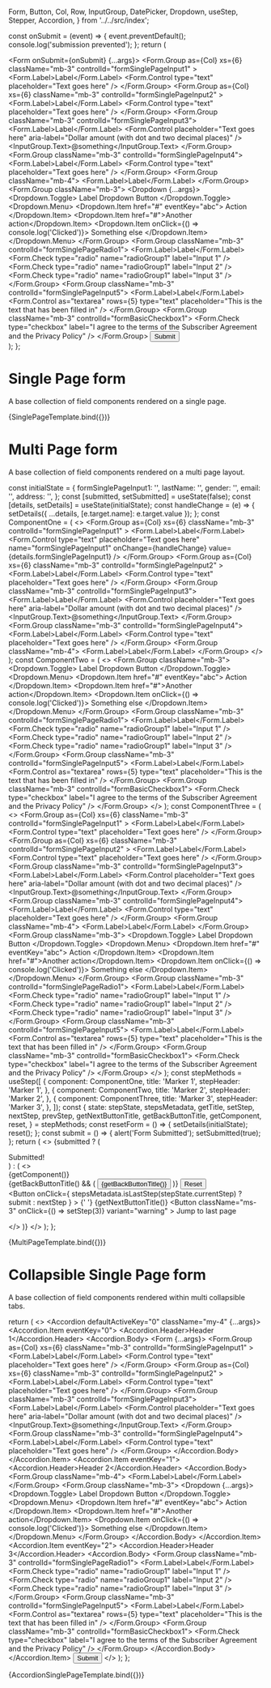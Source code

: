 
  Form,
  Button,
  Col,
  Row,
  InputGroup,
  DatePicker,
  Dropdown,
  useStep,
  Stepper,
  Accordion,
} from '../../src/index';


<Meta title="Templates" component={Form} />

  const onSubmit = (event) => {
    event.preventDefault();
    console.log('submission prevented');
  };
  return (
    <div>
      <SgdsMasthead />
      <Col xs={8} className="mt-4">
        <Form onSubmit={onSubmit} {...args}>
          <Row>
            <Form.Group
              as={Col}
              xs={6}
              className="mb-3"
              controlId="formSinglePageInput1"
            >
              <Form.Label>Label</Form.Label>
              <Form.Control type="text" placeholder="Text goes here" />
            </Form.Group>
            <Form.Group
              as={Col}
              xs={6}
              className="mb-3"
              controlId="formSinglePageInput2"
            >
              <Form.Label>Label</Form.Label>
              <Form.Control type="text" placeholder="Text goes here" />
            </Form.Group>
          </Row>
          <Form.Group className="mb-3" controlId="formSinglePageInput3">
            <Form.Label>Label</Form.Label>
            <InputGroup className="mb-3">
              <Form.Control
                placeholder="Text goes here"
                aria-label="Dollar amount (with dot and two decimal places)"
              />
              <InputGroup.Text>@something</InputGroup.Text>
            </InputGroup>
          </Form.Group>
          <Form.Group className="mb-3" controlId="formSinglePageInput4">
            <Form.Label>Label</Form.Label>
            <Form.Control type="text" placeholder="Text goes here" />
          </Form.Group>
          <Form.Group className="mb-4">
            <Form.Label>Label</Form.Label>
            <DatePicker />
          </Form.Group>
          <Form.Group className="mb-3">
            <Dropdown {...args}>
              <Dropdown.Toggle>
                Label Dropdown Button<i className="bi bi-chevron-down"></i>
              </Dropdown.Toggle>
              <Dropdown.Menu>
                <Dropdown.Item href="#" eventKey="abc">
                  Action
                </Dropdown.Item>
                <Dropdown.Item href="#">Another action</Dropdown.Item>
                <Dropdown.Item onClick={() => console.log('Clicked')}>
                  Something else
                </Dropdown.Item>
              </Dropdown.Menu>
            </Dropdown>
          </Form.Group>
          <Form.Group className="mb-3" controlId="formSinglePageRadio1">
            <Form.Label>Label</Form.Label>
            <Form.Check type="radio" name="radioGroup1" label="Input 1" />
            <Form.Check type="radio" name="radioGroup1" label="Input 2" />
            <Form.Check type="radio" name="radioGroup1" label="Input 3" />
          </Form.Group>
          <Form.Group className="mb-3" controlId="formSinglePageInput5">
            <Form.Label>Label</Form.Label>
            <Form.Control
              as="textarea"
              rows={5}
              type="text"
              placeholder="This is the text that has been filled in"
            />
          </Form.Group>
          <Form.Group className="mb-3" controlId="formBasicCheckbox1">
            <Form.Check
              type="checkbox"
              label="I agree to the terms of the Subscriber Agreement and the Privacy Policy"
            />
          </Form.Group>
          <Button variant="primary" type="submit">
            Submit
          </Button>
        </Form>
      </Col>
    </div>
  );
};

# Single Page form

A base collection of field components rendered on a single page.

<Canvas>
  <Story name="Single Page Form">{SinglePageTemplate.bind({})}</Story>
</Canvas>

# Multi Page form

A base collection of field components rendered on a multi page layout.

  const initialState = {
    formSinglePageInput1: '',
    lastName: '',
    gender: '',
    email: '',
    address: '',
  };
  const [submitted, setSubmitted] = useState(false);
  const [details, setDetails] = useState(initialState);
  const handleChange = (e) => {
    setDetails({ ...details, [e.target.name]: e.target.value });
  };
  const ComponentOne = (
    <>
      <Col xs={8}>
        <Row>
          <Form.Group
            as={Col}
            xs={6}
            className="mb-3"
            controlId="formSinglePageInput1"
          >
            <Form.Label>Label</Form.Label>
            <Form.Control
              type="text"
              placeholder="Text goes here"
              name="formSinglePageInput1"
              onChange={handleChange}
              value={details.formSinglePageInput1}
            />
          </Form.Group>
          <Form.Group
            as={Col}
            xs={6}
            className="mb-3"
            controlId="formSinglePageInput2"
          >
            <Form.Label>Label</Form.Label>
            <Form.Control type="text" placeholder="Text goes here" />
          </Form.Group>
        </Row>
        <Form.Group className="mb-3" controlId="formSinglePageInput3">
          <Form.Label>Label</Form.Label>
          <InputGroup className="mb-3">
            <Form.Control
              placeholder="Text goes here"
              aria-label="Dollar amount (with dot and two decimal places)"
            />
            <InputGroup.Text>@something</InputGroup.Text>
          </InputGroup>
        </Form.Group>
        <Form.Group className="mb-3" controlId="formSinglePageInput4">
          <Form.Label>Label</Form.Label>
          <Form.Control type="text" placeholder="Text goes here" />
        </Form.Group>
        <Form.Group className="mb-4">
          <Form.Label>Label</Form.Label>
          <DatePicker />
        </Form.Group>
      </Col>
    </>
  );
  const ComponentTwo = (
    <>
      <Col xs={8}>
        <Form.Group className="mb-3">
          <Dropdown>
            <Dropdown.Toggle>
              Label Dropdown Button<i className="bi bi-chevron-down"></i>
            </Dropdown.Toggle>
            <Dropdown.Menu>
              <Dropdown.Item href="#" eventKey="abc">
                Action
              </Dropdown.Item>
              <Dropdown.Item href="#">Another action</Dropdown.Item>
              <Dropdown.Item onClick={() => console.log('Clicked')}>
                Something else
              </Dropdown.Item>
            </Dropdown.Menu>
          </Dropdown>
        </Form.Group>
        <Form.Group className="mb-3" controlId="formSinglePageRadio1">
          <Form.Label>Label</Form.Label>
          <Form.Check type="radio" name="radioGroup1" label="Input 1" />
          <Form.Check type="radio" name="radioGroup1" label="Input 2" />
          <Form.Check type="radio" name="radioGroup1" label="Input 3" />
        </Form.Group>
        <Form.Group className="mb-3" controlId="formSinglePageInput5">
          <Form.Label>Label</Form.Label>
          <Form.Control
            as="textarea"
            rows={5}
            type="text"
            placeholder="This is the text that has been filled in"
          />
        </Form.Group>
        <Form.Group className="mb-3" controlId="formBasicCheckbox1">
          <Form.Check
            type="checkbox"
            label="I agree to the terms of the Subscriber Agreement and the Privacy Policy"
          />
        </Form.Group>
      </Col>
    </>
  );
  const ComponentThree = (
    <>
      <Col xs={8}>
        <Row>
          <Form.Group
            as={Col}
            xs={6}
            className="mb-3"
            controlId="formSinglePageInput1"
          >
            <Form.Label>Label</Form.Label>
            <Form.Control type="text" placeholder="Text goes here" />
          </Form.Group>
          <Form.Group
            as={Col}
            xs={6}
            className="mb-3"
            controlId="formSinglePageInput2"
          >
            <Form.Label>Label</Form.Label>
            <Form.Control type="text" placeholder="Text goes here" />
          </Form.Group>
        </Row>
        <Form.Group className="mb-3" controlId="formSinglePageInput3">
          <Form.Label>Label</Form.Label>
          <InputGroup className="mb-3">
            <Form.Control
              placeholder="Text goes here"
              aria-label="Dollar amount (with dot and two decimal places)"
            />
            <InputGroup.Text>@something</InputGroup.Text>
          </InputGroup>
        </Form.Group>
        <Form.Group className="mb-3" controlId="formSinglePageInput4">
          <Form.Label>Label</Form.Label>
          <Form.Control type="text" placeholder="Text goes here" />
        </Form.Group>
        <Form.Group className="mb-4">
          <Form.Label>Label</Form.Label>
          <DatePicker />
        </Form.Group>
        <Form.Group className="mb-3">
          <Dropdown>
            <Dropdown.Toggle>
              Label Dropdown Button<i className="bi bi-chevron-down"></i>
            </Dropdown.Toggle>
            <Dropdown.Menu>
              <Dropdown.Item href="#" eventKey="abc">
                Action
              </Dropdown.Item>
              <Dropdown.Item href="#">Another action</Dropdown.Item>
              <Dropdown.Item onClick={() => console.log('Clicked')}>
                Something else
              </Dropdown.Item>
            </Dropdown.Menu>
          </Dropdown>
        </Form.Group>
        <Form.Group className="mb-3" controlId="formSinglePageRadio1">
          <Form.Label>Label</Form.Label>
          <Form.Check type="radio" name="radioGroup1" label="Input 1" />
          <Form.Check type="radio" name="radioGroup1" label="Input 2" />
          <Form.Check type="radio" name="radioGroup1" label="Input 3" />
        </Form.Group>
        <Form.Group className="mb-3" controlId="formSinglePageInput5">
          <Form.Label>Label</Form.Label>
          <Form.Control
            as="textarea"
            rows={5}
            type="text"
            placeholder="This is the text that has been filled in"
          />
        </Form.Group>
        <Form.Group className="mb-3" controlId="formBasicCheckbox1">
          <Form.Check
            type="checkbox"
            label="I agree to the terms of the Subscriber Agreement and the Privacy Policy"
          />
        </Form.Group>
      </Col>
    </>
  );
  const stepMethods = useStep([
    {
      component: ComponentOne,
      title: 'Marker 1',
      stepHeader: 'Marker 1',
    },
    {
      component: ComponentTwo,
      title: 'Marker 2',
      stepHeader: 'Marker 2',
    },
    {
      component: ComponentThree,
      title: 'Marker 3',
      stepHeader: 'Marker 3',
    },
  ]);
  const {
    state: stepState,
    stepsMetadata,
    getTitle,
    setStep,
    nextStep,
    prevStep,
    getNextButtonTitle,
    getBackButtonTitle,
    getComponent,
    reset,
  } = stepMethods;
  const resetForm = () => {
    setDetails(initialState);
    reset();
  };
  const submit = () => {
    alert('Form Submitted');
    setSubmitted(true);
  };
  return (
    <>
      {submitted ? (
        <div>Submitted!</div>
      ) : (
        <>
          <SgdsMasthead />
          <br />
          <Stepper methods={stepMethods} />
          <Form className="p-3">
            <div>{getComponent()}</div>
            <div className="d-flex justify-content-between">
              <div>
                {getBackButtonTitle() && (
                  <Button onClick={prevStep} variant="danger" className="me-3">
                    {getBackButtonTitle()}
                  </Button>
                )}
                <Button onClick={resetForm} variant="secondary">
                  Reset
                </Button>
              </div>
              <div>
                <Button
                  onClick={
                    stepsMetadata.isLastStep(stepState.currentStep)
                      ? submit
                      : nextStep
                  }
                >
                  {' '}
                  {getNextButtonTitle()}
                </Button>
                <Button
                  className="ms-3"
                  onClick={() => setStep(3)}
                  variant="warning"
                >
                  Jump to last page
                </Button>
              </div>
            </div>
          </Form>
        </>
      )}
    </>
  );
};

<Canvas>
  <Story name="Multi Page Form">{MultiPageTemplate.bind({})}</Story>
</Canvas>

# Collapsible Single Page form

A base collection of field components rendered within multi collapsible tabs.

  return (
    <>
      <SgdsMasthead />
      <Accordion defaultActiveKey="0" className="my-4" {...args}>
        <Accordion.Item eventKey="0">
          <Accordion.Header>Header 1</Accordion.Header>
          <Accordion.Body>
            <Col xs={8}>
              <Form {...args}>
                <Row>
                  <Form.Group
                    as={Col}
                    xs={6}
                    className="mb-3"
                    controlId="formSinglePageInput1"
                  >
                    <Form.Label>Label</Form.Label>
                    <Form.Control type="text" placeholder="Text goes here" />
                  </Form.Group>
                  <Form.Group
                    as={Col}
                    xs={6}
                    className="mb-3"
                    controlId="formSinglePageInput2"
                  >
                    <Form.Label>Label</Form.Label>
                    <Form.Control type="text" placeholder="Text goes here" />
                  </Form.Group>
                </Row>
                <Form.Group className="mb-3" controlId="formSinglePageInput3">
                  <Form.Label>Label</Form.Label>
                  <InputGroup className="mb-3">
                    <Form.Control
                      placeholder="Text goes here"
                      aria-label="Dollar amount (with dot and two decimal places)"
                    />
                    <InputGroup.Text>@something</InputGroup.Text>
                  </InputGroup>
                </Form.Group>
                <Form.Group className="mb-3" controlId="formSinglePageInput4">
                  <Form.Label>Label</Form.Label>
                  <Form.Control type="text" placeholder="Text goes here" />
                </Form.Group>
              </Form>
            </Col>
          </Accordion.Body>
        </Accordion.Item>
        <Accordion.Item eventKey="1">
          <Accordion.Header>Header 2</Accordion.Header>
          <Accordion.Body>
            <Form.Group className="mb-4">
              <Form.Label>Label</Form.Label>
              <DatePicker />
            </Form.Group>
            <Form.Group className="mb-3">
              <Dropdown {...args}>
                <Dropdown.Toggle>
                  Label Dropdown Button<i className="bi bi-chevron-down"></i>
                </Dropdown.Toggle>
                <Dropdown.Menu>
                  <Dropdown.Item href="#" eventKey="abc">
                    Action
                  </Dropdown.Item>
                  <Dropdown.Item href="#">Another action</Dropdown.Item>
                  <Dropdown.Item onClick={() => console.log('Clicked')}>
                    Something else
                  </Dropdown.Item>
                </Dropdown.Menu>
              </Dropdown>
            </Form.Group>
          </Accordion.Body>
        </Accordion.Item>
        <Accordion.Item eventKey="2">
          <Accordion.Header>Header 3</Accordion.Header>
          <Accordion.Body>
            <Form.Group className="mb-3" controlId="formSinglePageRadio1">
              <Form.Label>Label</Form.Label>
              <Form.Check type="radio" name="radioGroup1" label="Input 1" />
              <Form.Check type="radio" name="radioGroup1" label="Input 2" />
              <Form.Check type="radio" name="radioGroup1" label="Input 3" />
            </Form.Group>
            <Form.Group className="mb-3" controlId="formSinglePageInput5">
              <Form.Label>Label</Form.Label>
              <Form.Control
                as="textarea"
                rows={5}
                type="text"
                placeholder="This is the text that has been filled in"
              />
            </Form.Group>
            <Form.Group className="mb-3" controlId="formBasicCheckbox1">
              <Form.Check
                type="checkbox"
                label="I agree to the terms of the Subscriber Agreement and the Privacy Policy"
              />
            </Form.Group>
          </Accordion.Body>
        </Accordion.Item>
      </Accordion>
      <Button>Submit</Button>
    </>
  );
};

<Canvas>
  <Story name="Collapsible Single Page Form">
    {AccordionSinglePageTemplate.bind({})}
  </Story>
</Canvas>
